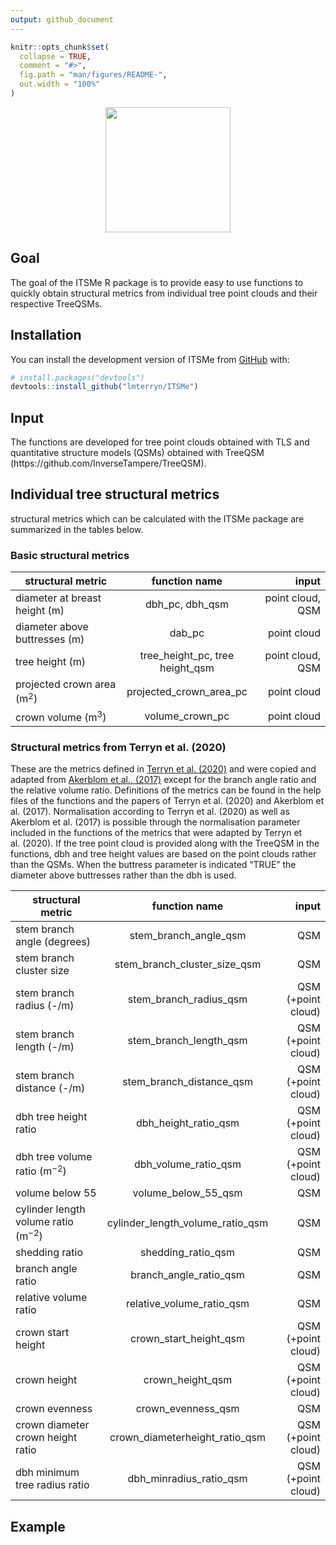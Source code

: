 ```yaml
---
output: github_document
---
```


<!-- README.md is generated from README.Rmd. Please edit that file -->

```r
knitr::opts_chunk$set(
  collapse = TRUE,
  comment = "#>",
  fig.path = "man/figures/README-",
  out.width = "100%"
)
```

<p align="center">
    <img src="man/figures/logo.png" height="200" >
</p>

<!-- badges: start -->
<!-- badges: end -->

## Goal

The goal of the ITSMe R package is to provide easy to use functions to quickly 
obtain structural metrics from individual tree point clouds and their respective 
TreeQSMs. 

## Installation

You can install the development version of ITSMe from 
[GitHub](https://github.com/) with:

``` r
# install.packages("devtools")
devtools::install_github("lmterryn/ITSMe")
```
## Input

The functions are developed for tree point clouds obtained with TLS
and quantitative structure models (QSMs) obtained with TreeQSM 
(https://github.com/InverseTampere/TreeQSM).

## Individual tree structural metrics 

structural metrics which can be calculated with the ITSMe package are 
summarized in the tables below.

### Basic structural metrics

| structural metric             | function name                     | input              |
| ------------------------------|:---------------------------------:|-------------------:|
| diameter at breast height (m) | dbh_pc, dbh_qsm                   | point cloud, QSM   |
| diameter above buttresses (m) | dab_pc                            | point cloud        |
| tree height (m)               | tree_height_pc, tree height_qsm   | point cloud, QSM   |
| projected crown area (m$^{2}$)| projected_crown_area_pc           | point cloud        |
| crown volume (m$^{3}$)        | volume_crown_pc                   | point cloud        |

### Structural metrics from Terryn et al. (2020)

These are the metrics defined in [Terryn et al. (2020)](https://doi.org/10.1016/j.isprsjprs.2020.08.009) 
and were copied and adapted from [Akerblom et al., (2017)](https://doi.org/10.1016/j.rse.2016.12.002) 
except for the branch angle ratio and the relative volume ratio. Definitions of 
the metrics can be found in the help files of the functions and the papers of 
Terryn et al. (2020) and Akerblom et al. (2017). Normalisation according to 
Terryn et al. (2020) as well as Akerblom et al. (2017) is possible through the 
normalisation parameter included in the functions of the metrics that were 
adapted by Terryn et al. (2020). If the tree point cloud is provided along with 
the TreeQSM in the functions, dbh and tree height values are based on the point 
clouds rather than the QSMs. When the buttress parameter is indicated "TRUE" the 
diameter above buttresses rather than the dbh is used.


| structural metric                         | function name                     | input              |
| ------------------------------------------|:---------------------------------:|-------------------:|
| stem branch angle (degrees)               | stem_branch_angle_qsm             | QSM                |
| stem branch cluster size                  | stem_branch_cluster_size_qsm      | QSM                |
| stem branch radius (-/m)                  | stem_branch_radius_qsm            | QSM (+point cloud) |
| stem branch length (-/m)                  | stem_branch_length_qsm            | QSM (+point cloud) |
| stem branch distance (-/m)                | stem_branch_distance_qsm          | QSM (+point cloud) |
| dbh tree height ratio                     | dbh_height_ratio_qsm              | QSM (+point cloud) |
| dbh tree volume ratio (m$^{-2}$)          | dbh_volume_ratio_qsm              | QSM (+point cloud) |
| volume below 55                           | volume_below_55_qsm               | QSM                |
| cylinder length volume ratio (m$^{-2}$)   | cylinder_length_volume_ratio_qsm  | QSM                |
| shedding ratio                            | shedding_ratio_qsm                | QSM                |
| branch angle ratio                        | branch_angle_ratio_qsm            | QSM                |
| relative volume ratio                     | relative_volume_ratio_qsm         | QSM                |
| crown start height                        | crown_start_height_qsm            | QSM (+point cloud) |
| crown height                              | crown_height_qsm                  | QSM (+point cloud) |
| crown evenness                            | crown_evenness_qsm                | QSM                |
| crown diameter crown height ratio         | crown_diameterheight_ratio_qsm    | QSM (+point cloud) |
| dbh minimum tree radius ratio             | dbh_minradius_ratio_qsm           | QSM (+point cloud) |


## Example
